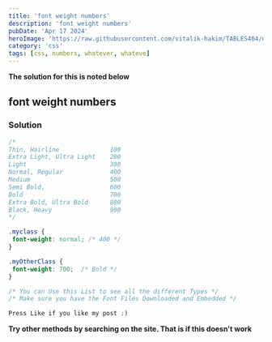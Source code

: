 ---
title: 'font weight numbers'
description: 'font weight numbers'
pubDate: 'Apr 17 2024'
heroImage: 'https://raw.githubusercontent.com/vitalik-hakim/TABLES404/main/error_b/CSS.png'
category: 'css'
tags: [css, numbers, whatever, whateve]
---

**The solution for this is noted below**

## font weight numbers

### Solution

```css
/*
Thin, Hairline				100
Extra Light, Ultra Light	200
Light						300
Normal, Regular				400
Medium						500
Semi Bold, 					600
Bold						700
Extra Bold, Ultra Bold		800
Black, Heavy				900
*/

.myclass {
 font-weight: normal; /* 400 */
}

.myOtherClass {
 font-weight: 700;  /* Bold */
}

/* You can Use this List to see all the different Types */
/* Make sure you have the Font Files Downloaded and Embedded */

Press Like if you like my post :)
```
**Try other methods by searching on the site. That is if this doesn't work**
